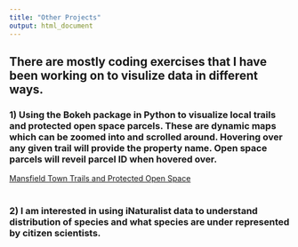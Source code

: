 ```yaml
---
title: "Other Projects"
output: html_document
---
```

## There are mostly coding exercises that I have been working on to visulize data in different ways. 

### 1) Using the Bokeh package in Python to visualize local trails and protected open space parcels. These are dynamic maps which can be zoomed into and scrolled around. Hovering over any given trail will provide the property name. Open space parcels will reveil parcel ID when hovered over.

[Mansfield Town Trails and Protected Open Space](BokehMaps_080619.html)
<br><br>

### 2) I am interested in using iNaturalist data to understand distribution of species and what species are under represented by citizen scientists. 
